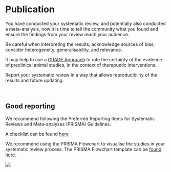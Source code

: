 
# Publication

You have conducted your systematic review, and potentially also conducted a meta-analysis, now it is time to tell the community what you found and ensure the findings from your review reach your audience. 

Be careful when interpreting the results; acknowledge sources of bias; consider heterogeneity, generalisability, and relevance. 

It may help to use a [GRADE Approach](https://journals.plos.org/plosone/article?id=10.1371/journal.pone.0187271){target="_blank"} to rate the certainty of the evidence of preclinical animal studies, in the context of therapuetic interventions. 

Report your systematic review in a way that allows reproducibility of the results and future updating. 

<br>

## Good reporting


We recommend following the Preferred Reporting Items for Systematic Reviews and Meta-analyses  (PRISMA) Guidelines.  

A checklist can be found [here](http://www.prisma-statement.org/PRISMAStatement/Checklist){target="_blank"}

We recommend using the PRISMA Flowchart to visualise the studies in your systematic review process. The PRISMA Flowchart template can be [found here.](http://prisma-statement.org/prismastatement/flowdiagram){target="_blank"}

![](figs/PRISMA.png)


<br>